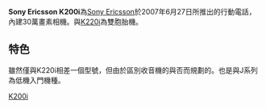 {{unreferenced|time=2018-09-02T09:08:17+00:00}}
{{Infobox Mobile
| name = Sony Ericsson K200i
| image = Sony Ericsson K200i.jpg
| screen = 1.7英寸 128×128[[像素|像素]]<br />65536色[[CSTN|CSTN]]彩屏
| ringtone = 32和弦
| memory = 动态内存2MB
| networks = [[GSM|GSM]] 900/1800/1900 MHz
| connectivity = [[USB|USB]]、[[紅外線|紅外線]]
| size = 103×46×16.7 mm
| weight = 82[[克|克]]
}}

'''Sony Ericsson K200i'''為[[Sony_Ericsson|Sony Ericsson]]於2007年6月27日所推出的行動電話，內建30萬畫素相機。與[[Sony_Ericsson_K220i|K220i]]為雙胞胎機。
== 特色 ==
雖然僅與K220i相差一個型號，但由於區別收音機的與否而規劃的。也是與J系列為低機入門機種。

{{SEphones}}

[[Category:索尼愛立信手機|K200i]]